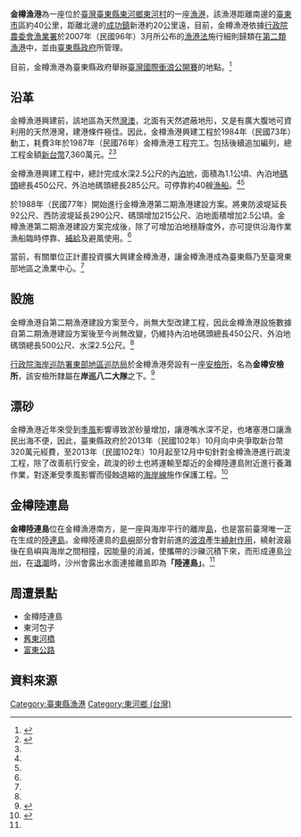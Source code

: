 {{Infobox Port
| name = 金樽漁港<br><small>Jinzun Fishing Port
| image = Jinzun Fish Harbor.jpg
| imagesize = 300px
| caption = 金樽漁港內泊地
| country = {{ROC-TW}}
| location = [[臺灣|臺灣]][[台東縣|台東縣]][[東河鄉_(臺灣)|東河鄉]]
| coordinates = {{coord|22|57|15|N|121|17|32.3|E|display=title,inline|religion:TW}}
| opened = 1987年（民國76年）
| operated = [[新港區漁會|新港區漁會]]
| owner = [[臺東縣政府|臺東縣政府]]
| type = [[台灣漁港列表#法令依據|第二類漁港]]
| sizewater =內泊地水域面積 1.1公頃
| sizeland = 
| size =
| berths =
| wharfs = 內泊地碼頭450公尺長<br>外泊地碼頭500公尺長
| piers =
| employees =
| leadershiptitle =
| leader =
| blankdetailstitle1 =
| blankdetails1 =
| blankdetailstitle2 =
| blankdetails2 =
| blankdetailstitle3 =
| blankdetails3 =
| arrivals =40
| cargotonnage =
| containervolume =
| cargovalue =
| passengertraffic =
| revenue =
| profit =
| blankstatstitle1 =
| blankstats1 =
| blankstatstitle2 =
| blankstats2 =
| blankstatstitle3 =
| blankstats3 =
| website =  [http://tour.taitung.gov.tw/zh-tw/Travel/ScenicSpot/420/%E9%87%91%E6%A8%BD%E6%BC%81%E6%B8%AF 金樽漁港]
}}
'''金樽漁港'''為一座位於[[臺灣|臺灣]][[臺東縣|臺東縣]][[東河鄉_(臺灣)|東河鄉]][[東河村|東河村]]的一座[[漁港|漁港]]，該漁港距離南邊的[[臺東市|臺東市]]區約40公里，距離北邊的[[成功鎮|成功鎮]]新港約20公里遠，目前，金樽漁港依據[[行政院|行政院]][[農委會|農委會]][[漁業署|漁業署]]於2007年（民國96年）3月所公布的[[漁港法|漁港法]]施行細則歸類在[[第二類漁港|第二類漁港]]中，並由[[臺東縣政府|臺東縣政府]]所管理。

目前，金樽漁港為臺東縣政府舉辦[[臺灣國際衝浪公開賽|臺灣國際衝浪公開賽]]的地點。<ref name="臺東縣政府 台東觀光網 金樽漁港">{{cite web |url=http://tour.taitung.gov.tw/zh-tw/Travel/ScenicSpot/420/%E9%87%91%E6%A8%BD%E6%BC%81%E6%B8%AF |title=臺東縣政府 台東觀光網 金樽漁港 |accessdate=2015-02-20 |archive-url=https://web.archive.org/web/20190701055850/https://tour.taitung.gov.tw/zh-tw/attraction/details/420 |archive-date=2019-07-01 |dead-url=yes }}</ref>

== 沿革 ==
金樽漁港興建前，該地區為天然[[灣澳|灣澳]]，北面有天然遮蔽地形，又是有廣大腹地可資利用的天然港灣，建港條件極佳。因此，金樽漁港興建工程於1984年（民國73年）動工，耗費3年於1987年（民國76年）金樽漁港工程完工。包括後續追加編列，總工程金額[[新台幣|新台幣]]7,360萬元。<ref name="台灣漁業聯合網 金樽漁港">{{cite web |url=http://www.twefish.com.tw/modules/tadnews/index.php?nsn=1945 |title=台灣漁業聯合網 金樽漁港 |accessdate=2015-02-20 }}{{dead link|date=2018年4月 |bot=InternetArchiveBot |fix-attempted=yes }}</ref><ref name="臺東縣政府 台東觀光網 金樽漁港"/>

金樽漁港興建工程中，總計完成水深2.5公尺的內[[泊地|泊地]]，面積為1.1公頃、內泊地[[碼頭|碼頭]]總長450公尺、外泊地碼頭總長285公尺。可停靠約40艘[[漁船|漁船]]。<ref name="台灣漁業聯合網 金樽漁港"/><ref name="臺東縣政府 台東觀光網 金樽漁港"/>

於1988年（民國77年）開始進行金樽漁港第二期漁港建設方案。將東防波堤延長92公尺、西防波堤延長290公尺、碼頭增加215公尺、泊地面積增加2.5公頃。金樽漁港第二期漁港建設方案完成後，除了可增加泊地穩靜度外，亦可提供沿海作業漁船臨時停靠、[[補給|補給]]及避風使用。<ref name="台灣漁業聯合網 金樽漁港"/>

當前，有關單位正計畫投資擴大興建金樽漁港，讓金樽漁港成為臺東縣乃至臺灣東部地區之漁業中心。<ref name="台灣漁業聯合網 金樽漁港"/>
== 設施 ==
金樽漁港自第二期漁港建設方案至今，尚無大型改建工程，因此金樽漁港設施數據自第二期漁港建設方案後至今尚無改變，仍維持內泊地碼頭總長450公尺、外泊地碼頭總長500公尺、水深2.5公尺。<ref name="台灣漁業聯合網 金樽漁港"/>

[[行政院|行政院]][[海岸巡防署|海岸巡防署]][[東部地區巡防局|東部地區巡防局]]於金樽漁港旁設有一座[[安檢所|安檢所]]，名為'''金樽安檢所'''，該安檢所隸屬在'''岸巡八二大隊'''之下。<ref>{{cite web |url=http://www.cga.gov.tw/GipOpen/wSite/ct?xItem=48170&ctNode=6221&mp=9995 |title=行政院海岸巡防署東部地區巡防局 金樽安檢所 |accessdate=2011-09-26 |archive-date=2019-07-01 |archive-url=https://web.archive.org/web/20190701055851/https://www.cga.gov.tw/GipOpen/wSite/ct?xItem=48170&ctNode=6221&mp=9995 |dead-url=no }}</ref>

== 漂砂 ==
金樽漁港近年來受到[[季風|季風]]影響導致淤砂量增加，讓港嘴水深不足，也堵塞港口讓漁民出海不便，因此，臺東縣政府於2013年（民國102年）10月向中央爭取新台幣320萬元經費，至2013年（民國102年）10月起至12月中旬針對金樽漁港進行疏浚工程，除了改善航行安全，疏浚的砂土也將運輸至鄰近的金樽陸連島附近進行養灘作業，對逐漸受季風影響而侵蝕退縮的[[海岸線|海岸線]]施作保護工程。<ref>{{cite web |url=http://www.chinatimes.com/realtimenews/20131206003560-260405 |title=中時電子報 金樽港疏浚改造陸連島？ 台東：養灘保護 |accessdate=2013-62-06 |archive-date=2019-07-01 |archive-url=https://web.archive.org/web/20190701055851/https://www.chinatimes.com/realtimenews/20131206003560-260405 |dead-url=no }}</ref>

== 金樽陸連島 ==
'''金樽陸連島'''位在金樽漁港南方，是一座與海岸平行的離岸[[島|島]]，也是當前臺灣唯一正在生成的[[陸連島|陸連島]]。金樽陸連島的[[島嶼|島嶼]]部分會對前進的[[波浪|波浪]]產生[[繞射作用|繞射作用]]，繞射波最後在島嶼與海岸之間相撞，因能量的消滅，使攜帶的沙礫沉積下來，而形成連島[[沙州|沙州]]，在[[退潮|退潮]]時，沙州會露出水面連接離島即為'''「陸連島」'''。<ref name="臺東縣政府 台東觀光網 金樽漁港"/>

== 周遭景點 ==
* 金樽陸連島
* 東河包子
* [[舊東河橋|舊東河橋]]
* [[富東公路|富東公路]]

== 資料來源 ==
{{Reflist}}

{{臺東縣漁港}}
{{台灣漁港}}

[[Category:臺東縣漁港|Category:臺東縣漁港]]
[[Category:東河鄉_(台灣)|Category:東河鄉 (台灣)]]